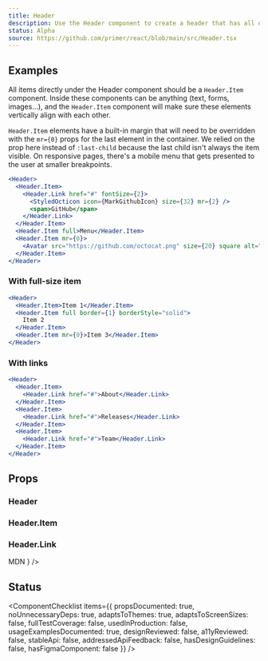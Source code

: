 ```yaml
---
title: Header
description: Use the Header component to create a header that has all of its items aligned vertically with consistent horizontal spacing
status: Alpha
source: https://github.com/primer/react/blob/main/src/Header.tsx
---
```


## Examples

All items directly under the Header component should be a `Header.Item` component. Inside these components can be anything (text, forms, images...), and the `Header.Item` component will make sure these elements vertically align with each other.

`Header.Item` elements have a built-in margin that will need to be overridden with the `mr={0}` props for the last element in the container. We relied on the prop here instead of `:last-child` because the last child isn't always the item visible. On responsive pages, there's a mobile menu that gets presented to the user at smaller breakpoints.

```jsx live
<Header>
  <Header.Item>
    <Header.Link href="#" fontSize={2}>
      <StyledOcticon icon={MarkGithubIcon} size={32} mr={2} />
      <span>GitHub</span>
    </Header.Link>
  </Header.Item>
  <Header.Item full>Menu</Header.Item>
  <Header.Item mr={0}>
    <Avatar src="https://github.com/octocat.png" size={20} square alt="@octocat" />
  </Header.Item>
</Header>
```

### With full-size item

```jsx live
<Header>
  <Header.Item>Item 1</Header.Item>
  <Header.Item full border={1} borderStyle="solid">
    Item 2
  </Header.Item>
  <Header.Item mr={0}>Item 3</Header.Item>
</Header>
```

### With links

```jsx live
<Header>
  <Header.Item>
    <Header.Link href="#">About</Header.Link>
  </Header.Item>
  <Header.Item>
    <Header.Link href="#">Releases</Header.Link>
  </Header.Item>
  <Header.Item>
    <Header.Link href="#">Team</Header.Link>
  </Header.Item>
</Header>
```

## Props

### Header

<PropsTable>
  <PropsTableSxRow />
</PropsTable>

### Header.Item

<PropsTable>
  <PropsTableRow name="full" type="string" description="Stretches item to fill the available space" />
  <PropsTableSxRow />
</PropsTable>

### Header.Link

<PropsTable>
  <PropsTableRow name="href" type="string" description="URL to be used for the Link" />
  <PropsTableBasePropRows
    elementType="a"
    refType="HTMLAnchorElement"
    passthroughPropsLink={
      <Link href="https://developer.mozilla.org/en-US/docs/Web/HTML/Element/a#attributes">MDN</Link>
    }
  />
</PropsTable>

## Status

<ComponentChecklist
  items={{
    propsDocumented: true,
    noUnnecessaryDeps: true,
    adaptsToThemes: true,
    adaptsToScreenSizes: false,
    fullTestCoverage: false,
    usedInProduction: false,
    usageExamplesDocumented: true,
    designReviewed: false,
    a11yReviewed: false,
    stableApi: false,
    addressedApiFeedback: false,
    hasDesignGuidelines: false,
    hasFigmaComponent: false
  }}
/>

